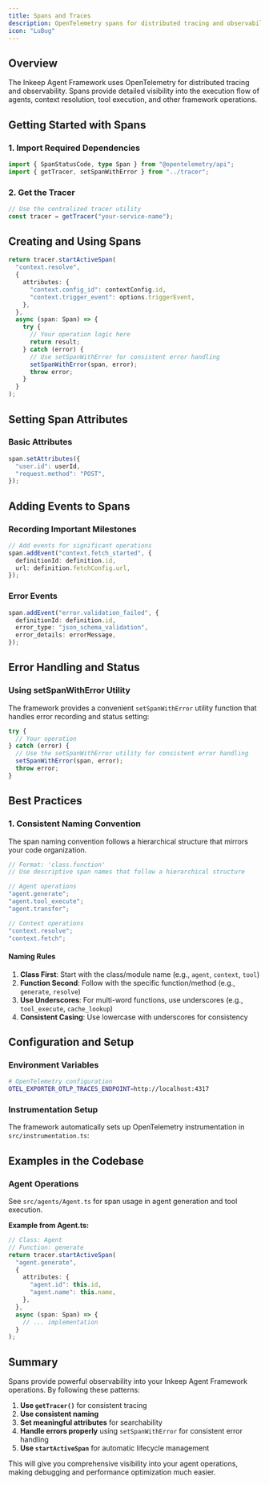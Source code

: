 ```yaml
---
title: Spans and Traces
description: OpenTelemetry spans for distributed tracing and observability in the Inkeep Agent Framework
icon: "LuBug"
---
```


## Overview

The Inkeep Agent Framework uses OpenTelemetry for distributed tracing and observability. Spans provide detailed visibility into the execution flow of agents, context resolution, tool execution, and other framework operations.

## Getting Started with Spans

### 1. Import Required Dependencies

```typescript
import { SpanStatusCode, type Span } from "@opentelemetry/api";
import { getTracer, setSpanWithError } from "../tracer";
```

### 2. Get the Tracer

```typescript
// Use the centralized tracer utility
const tracer = getTracer("your-service-name");
```

## Creating and Using Spans

```typescript
return tracer.startActiveSpan(
  "context.resolve",
  {
    attributes: {
      "context.config_id": contextConfig.id,
      "context.trigger_event": options.triggerEvent,
    },
  },
  async (span: Span) => {
    try {
      // Your operation logic here
      return result;
    } catch (error) {
      // Use setSpanWithError for consistent error handling
      setSpanWithError(span, error);
      throw error;
    }
  }
);
```

## Setting Span Attributes

### Basic Attributes

```typescript
span.setAttributes({
  "user.id": userId,
  "request.method": "POST",
});
```

## Adding Events to Spans

### Recording Important Milestones

```typescript
// Add events for significant operations
span.addEvent("context.fetch_started", {
  definitionId: definition.id,
  url: definition.fetchConfig.url,
});
```

### Error Events

```typescript
span.addEvent("error.validation_failed", {
  definitionId: definition.id,
  error_type: "json_schema_validation",
  error_details: errorMessage,
});
```

## Error Handling and Status

### Using setSpanWithError Utility

The framework provides a convenient `setSpanWithError` utility function that handles error recording and status setting:

```typescript
try {
  // Your operation
} catch (error) {
  // Use the setSpanWithError utility for consistent error handling
  setSpanWithError(span, error);
  throw error;
}
```

## Best Practices

### 1. Consistent Naming Convention

The span naming convention follows a hierarchical structure that mirrors your code organization.

```typescript
// Format: 'class.function'
// Use descriptive span names that follow a hierarchical structure

// Agent operations
"agent.generate";
"agent.tool_execute";
"agent.transfer";

// Context operations
"context.resolve";
"context.fetch";
```

#### Naming Rules

1. **Class First**: Start with the class/module name (e.g., `agent`, `context`, `tool`)
2. **Function Second**: Follow with the specific function/method (e.g., `generate`, `resolve`)
3. **Use Underscores**: For multi-word functions, use underscores (e.g., `tool_execute`, `cache_lookup`)
4. **Consistent Casing**: Use lowercase with underscores for consistency

## Configuration and Setup

### Environment Variables

```bash
# OpenTelemetry configuration
OTEL_EXPORTER_OTLP_TRACES_ENDPOINT=http://localhost:4317
```

### Instrumentation Setup

The framework automatically sets up OpenTelemetry instrumentation in `src/instrumentation.ts`:

## Examples in the Codebase

### Agent Operations

See `src/agents/Agent.ts` for span usage in agent generation and tool execution.

**Example from Agent.ts:**

```typescript
// Class: Agent
// Function: generate
return tracer.startActiveSpan(
  "agent.generate",
  {
    attributes: {
      "agent.id": this.id,
      "agent.name": this.name,
    },
  },
  async (span: Span) => {
    // ... implementation
  }
);
```

## Summary

Spans provide powerful observability into your Inkeep Agent Framework operations. By following these patterns:

1. **Use `getTracer()`** for consistent tracing
2. **Use consistent naming**
3. **Set meaningful attributes** for searchability
4. **Handle errors properly** using `setSpanWithError` for consistent error handling
5. **Use `startActiveSpan`** for automatic lifecycle management

This will give you comprehensive visibility into your agent operations, making debugging and performance optimization much easier.
